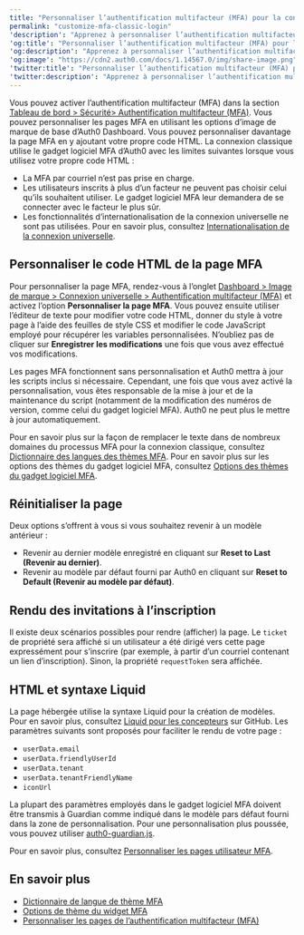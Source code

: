 ```yaml
---
title: "Personnaliser l’authentification multifacteur (MFA) pour la connexion classique"
permalink: "customize-mfa-classic-login"
'description': "Apprenez à personnaliser l’authentification multifacteur (MFA) pour la connexion classique."
'og:title': "Personnaliser l’authentification multifacteur (MFA) pour la connexion classique"
'og:description': "Apprenez à personnaliser l’authentification multifacteur (MFA) pour la connexion classique."
'og:image': "https://cdn2.auth0.com/docs/1.14567.0/img/share-image.png"
'twitter:title': "Personnaliser l’authentification multifacteur (MFA) pour la connexion classique"
'twitter:description': "Apprenez à personnaliser l’authentification multifacteur (MFA) pour la connexion classique."
---
```


Vous pouvez activer l’authentification multifacteur (<Tooltip href="/docs/docs/fr-ca/glossary?term=multifactor-authentication" tip="Authentification multifacteur (MFA)
Processus d’authentification de l’utilisateur qui utilise un facteur en plus du nom d’utilisateur et du mot de passe, tel qu’un code par SMS." cta="Voir le glossaire">MFA</Tooltip>) dans la section [Tableau de bord > Sécurité> Authentification multifacteur (MFA)](https://manage.auth0.com/#/security/mfa). Vous pouvez personnaliser les pages MFA en utilisant les options d’image de marque de base d’Auth0 Dashboard. Vous pouvez personnaliser davantage la page MFA en y ajoutant votre propre code HTML. La connexion classique utilise le gadget logiciel MFA d’Auth0 avec les limites suivantes lorsque vous utilisez votre propre code HTML :

* La MFA par courriel n’est pas prise en charge.
* Les utilisateurs inscrits à plus d’un facteur ne peuvent pas choisir celui qu’ils souhaitent utiliser. Le gadget logiciel MFA leur demandera de se connecter avec le facteur le plus sûr.
* Les fonctionnalités d’internationalisation de la connexion universelle ne sont pas utilisées. Pour en savoir plus, consultez [Internationalisation de la connexion universelle](/docs/fr-ca/customize/internationalization-and-localization/universal-login-internationalization).

## Personnaliser le code HTML de la page MFA

Pour personnaliser la page MFA, rendez-vous à l’onglet [Dashboard > Image de marque > Connexion universelle > Authentification multifacteur (MFA)](https://manage.auth0.com/#/mfa_page) et activez l’option **Personnaliser la page MFA**. Vous pouvez ensuite utiliser l’éditeur de texte pour modifier votre code HTML, donner du style à votre page à l’aide des feuilles de style CSS et modifier le code JavaScript employé pour récupérer les variables personnalisées. N’oubliez pas de cliquer sur **Enregistrer les modifications** une fois que vous avez effectué vos modifications.

Les pages MFA fonctionnent sans personnalisation et Auth0 mettra à jour les scripts inclus si nécessaire. Cependant, une fois que vous avez activé la personnalisation, vous êtes responsable de la mise à jour et de la maintenance du script (notamment de la modification des numéros de version, comme celui du gadget logiciel MFA). Auth0 ne peut plus le mettre à jour automatiquement.

Pour en savoir plus sur la façon de remplacer le texte dans de nombreux domaines du processus MFA pour la connexion classique, consultez [Dictionnaire des langues des thèmes MFA](/docs/fr-ca/secure/multi-factor-authentication/customize-mfa/mfa-theme-language-dictionary). Pour en savoir plus sur les options des thèmes du gadget logiciel MFA, consultez [Options des thèmes du gadget logiciel MFA](/docs/fr-ca/secure/multi-factor-authentication/customize-mfa/mfa-widget-theme-options).

## Réinitialiser la page

Deux options s’offrent à vous si vous souhaitez revenir à un modèle antérieur :

* Revenir au dernier modèle enregistré en cliquant sur **Reset to Last (Revenir au dernier)**.
* Revenir au modèle par défaut fourni par Auth0 en cliquant sur **Reset to Default (Revenir au modèle par défaut)**.

## Rendu des invitations à l’inscription

Il existe deux scénarios possibles pour rendre (afficher) la page. Le `ticket` de propriété sera affiché si un utilisateur a été dirigé vers cette page expressément pour s’inscrire (par exemple, à partir d’un courriel contenant un lien d’inscription). Sinon, la propriété `requestToken` sera affichée.

## HTML et syntaxe Liquid

La page hébergée utilise la syntaxe Liquid pour la création de modèles. Pour en savoir plus, consultez [Liquid pour les concepteurs](https://github.com/Shopify/liquid/wiki/Liquid-for-Designers) sur GitHub. Les paramètres suivants sont proposés pour faciliter le rendu de votre page :

* `userData.email`
* `userData.friendlyUserId`
* `userData.tenant`
* `userData.tenantFriendlyName`
* `iconUrl`

La plupart des paramètres employés dans le gadget logiciel MFA doivent être transmis à Guardian comme indiqué dans le modèle pars défaut fourni dans la zone de personnalisation. Pour une personnalisation plus poussée, vous pouvez utiliser [auth0-guardian.js](https://github.com/auth0/auth0-guardian.js/tree/master/example).

Pour en savoir plus, consultez [Personnaliser les pages utilisateur MFA](/docs/fr-ca/secure/multi-factor-authentication/customize-mfa).

## En savoir plus

* [Dictionnaire de langue de thème MFA](/docs/fr-ca/secure/multi-factor-authentication/customize-mfa/mfa-theme-language-dictionary)
* [Options de thème du widget MFA](/docs/fr-ca/secure/multi-factor-authentication/customize-mfa/mfa-widget-theme-options)
* [Personnaliser les pages de l’authentification multifacteur (MFA)](/docs/fr-ca/secure/multi-factor-authentication/customize-mfa)